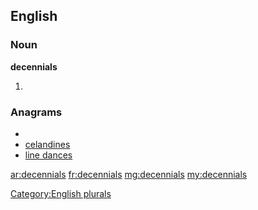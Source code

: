 ==English==

===Noun===
'''decennials'''

# {{plural of|[[decennial]]}}

===Anagrams===
* {{alphagram|acdeeilnns}}
* [[celandines#English|celandines]]
* [[line dances#English|line dances]]


[[Category:English plurals]]

[[ar:decennials]]
[[fr:decennials]]
[[mg:decennials]]
[[my:decennials]]